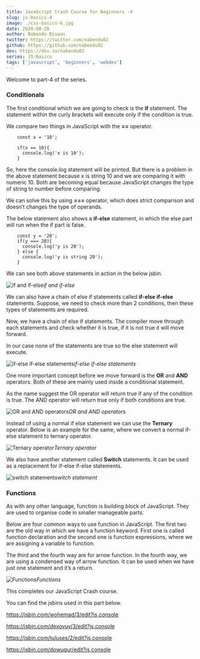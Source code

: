 ```yaml
---
title: JavaScript Crash Course for Beginners -4
slug: js-basics-4
image: ./css-basics-6.jpg
date: 2020-08-28
author: Nabendu Biswas
twitter: https://twitter.com/nabendu82
github: https://github.com/nabendu82
dev: https://dev.to/nabendu82
series: JS-Basics
tags: ['javascript', 'beginners', 'webdev']
---
```


Welcome to part-4 of the series. 

### Conditionals

The first conditional which we are going to check is the **if** statement. The statement within the curly brackets will execute only if the condition is true.

We compare two things in JavaScript with the **==** operator.

<div className={styles.code__block}>

```
    const x = '10';

    if(x == 10){
      console.log('x is 10');
    }
```

</div>

So, here the console.log statement will be printed. But there is a problem in the above statement because x is string 10 and we are comparing it with numeric 10. Both are becoming equal because JavaScript changes the type of string to number before comparing.

We can solve this by using **===** operator, which does strict comparison and doesn’t changes the type of operands.

The below statement also shows a **if-else** statement, in which the else part will run when the if part is false.

<div className={styles.code__block}>

```
    const y = '20';
    if(y === 20){
      console.log('y is 20');
    } else {
      console.log('y is string 20');
    }
```

</div>

We can see both above statements in action in the below jsbin.

![if and if-else](https://ik.imagekit.io/thewebdev/JS-Basics/4/1_NJwAbHryvJ.png)*if and if-else*

We can also have a chain of else if statements called **if-else if-else** statements. Suppose, we need to check more than 2 conditions, then these types of statements are required.

Now, we have a chain of else if statements. The compiler move through each statements and check whether it is true, if it is not true it will move forward.

In our case none of the statements are true so the else statement will execute.

![if-else if-else statements](https://ik.imagekit.io/thewebdev/JS-Basics/4/2_2zSlnPj7c7.png)*if-else if-else statements*

One more important concept before we move forward is the **OR** and **AND** operators. Both of these are mainly used inside a conditional statement.

As the name suggest the OR operator will return true if any of the condition is true. The AND operator will return true only if both conditions are true.

![OR and AND operators](https://ik.imagekit.io/thewebdev/JS-Basics/4/3_IW59BMXcE8.png)*OR and AND operators*

Instead of using a normal if else statement we can use the **Ternary** operator. Below is an example for the same, where we convert a normal if-else statement to ternary operator.

![Ternary operator](https://ik.imagekit.io/thewebdev/JS-Basics/4/4_zqkxRQQZm-.png)*Ternary operator*

We also have another statement called **Switch** statements. It can be used as a replacement for if-else if-else statements.

![switch statement](https://ik.imagekit.io/thewebdev/JS-Basics/4/5_txMyaBji1.png)*switch statement*

### Functions

As with any other language, function is building block of JavaScript. They are used to organise code in smaller manageable parts.

Below are four common ways to use function in JavaScript. The first two are the old way in which we have a function keyword. First one is called function declaration and the second one is function expressions, where we are assigning a variable to function.

The third and the fourth way are for arrow function. In the fourth way, we are using a condensed way of arrow function. It can be used when we have just one statement and it’s a return.

![Functions](https://ik.imagekit.io/thewebdev/JS-Basics/4/6_x2nEBnBbee.png)*Functions*

This completes our JavaScript Crash course.

You can find the jsbins used in this part below.

https://jsbin.com/wohemad/3/edit?js,console

https://jsbin.com/dexovuy/3/edit?js,console

https://jsbin.com/tuluses/2/edit?js,console

https://jsbin.com/dowuqur/edit?js,console
